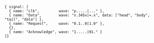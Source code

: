 ``` diagram-wavedrom
{ signal: [
  { name: "clk",         wave: "p.....|..." },
  { name: "Data",        wave: "x.345x|=.x", data: ["head", "body", "tail", "data"] },
  { name: "Request",     wave: "0.1..0|1.0" },
  {},
  { name: "Acknowledge", wave: "1.....|01." }
]}
```